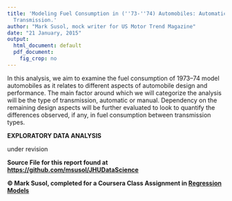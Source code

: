 ```yaml
---
title: 'Modeling Fuel Consumption in (''73-''74) Automobiles: Automatic vs. Manual
  Transmission.'
author: "Mark Susol, mock writer for US Motor Trend Magazine"
date: "21 January, 2015"
output:
  html_document: default
  pdf_document:
    fig_crop: no
---
```

In this analysis, we aim to examine the fuel consumption of 1973–74 model automobiles as it relates to different aspects of automobile design and performance. The main factor around which we will categorize the analysis will be the type of transmission, automatic or manual. Dependency on the remaining design aspects will be further evaluated to look to quantify the differences observed, if any, in fuel consumption between transmission types.

**EXPLORATORY DATA ANALYSIS**

under revision

**Source File for this report found at [https://github.com/msusol/JHUDataScience](https://github.com/msusol/JHUDataScience/blob/master/RegressionModels/course_project/mtcarsAnalysis.Rmd)**

**© Mark Susol, completed for a Coursera Class Assignment in [Regression Models](https://class.coursera.org/regmods-010)**